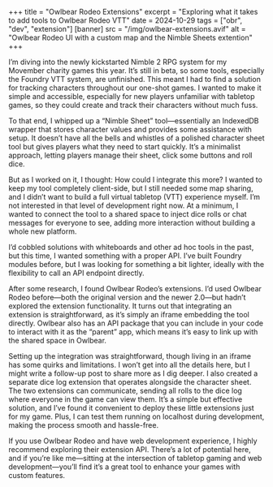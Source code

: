 +++
title = "Owlbear Rodeo Extensions"
excerpt = "Exploring what it takes to add tools to Owlbear Rodeo VTT"
date = 2024-10-29
tags = ["obr", "dev", "extension"]
[banner]
src = "/img/owlbear-extensions.avif"
alt = "Owlbear Rodeo UI with a custom map and the Nimble Sheets extention"
+++

I’m diving into the newly kickstarted Nimble 2 RPG system for my Movember charity games this year. It’s still in beta, so some tools, especially the Foundry VTT system, are unfinished. This meant I had to find a solution for tracking characters throughout our one-shot games. I wanted to make it simple and accessible, especially for new players unfamiliar with tabletop games, so they could create and track their characters without much fuss.

To that end, I whipped up a “Nimble Sheet” tool—essentially an IndexedDB wrapper that stores character values and provides some assistance with setup. It doesn’t have all the bells and whistles of a polished character sheet tool but gives players what they need to start quickly. It’s a minimalist approach, letting players manage their sheet, click some buttons and roll dice.

But as I worked on it, I thought: How could I integrate this more? I wanted to keep my tool completely client-side, but I still needed some map sharing, and I didn’t want to build a full virtual tabletop (VTT) experience myself. I’m not interested in that level of development right now. At a minimum, I wanted to connect the tool to a shared space to inject dice rolls or chat messages for everyone to see, adding more interaction without building a whole new platform.

I’d cobbled solutions with whiteboards and other ad hoc tools in the past, but this time, I wanted something with a proper API. I’ve built Foundry modules before, but I was looking for something a bit lighter, ideally with the flexibility to call an API endpoint directly.

After some research, I found Owlbear Rodeo’s extensions. I’d used Owlbear Rodeo before—both the original version and the newer 2.0—but hadn’t explored the extension functionality. It turns out that integrating an extension is straightforward, as it’s simply an iframe embedding the tool directly. Owlbear also has an API package that you can include in your code to interact with it as the “parent” app, which means it’s easy to link up with the shared space in Owlbear.

Setting up the integration was straightforward, though living in an iframe has some quirks and limitations. I won’t get into all the details here, but I might write a follow-up post to share more as I dig deeper. I also created a separate dice log extension that operates alongside the character sheet. The two extensions can communicate, sending all rolls to the dice log where everyone in the game can view them. It’s a simple but effective solution, and I’ve found it convenient to deploy these little extensions just for my game. Plus, I can test them running on localhost during development, making the process smooth and hassle-free.

If you use Owlbear Rodeo and have web development experience, I highly recommend exploring their extension API. There’s a lot of potential here, and if you’re like me—sitting at the intersection of tabletop gaming and web development—you’ll find it’s a great tool to enhance your games with custom features.